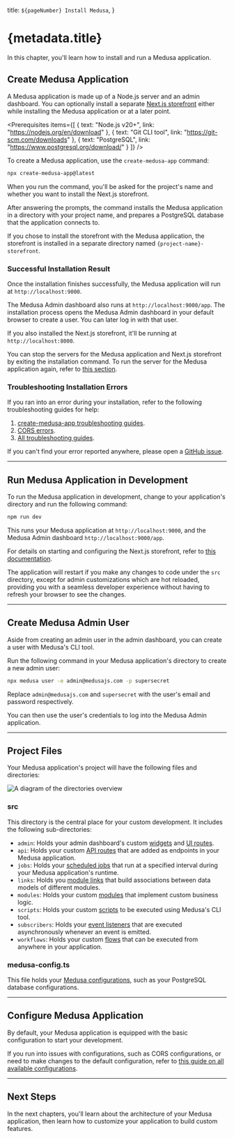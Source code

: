 
  title: `${pageNumber} Install Medusa`,
}

# {metadata.title}

In this chapter, you'll learn how to install and run a Medusa application.

## Create Medusa Application

A Medusa application is made up of a Node.js server and an admin dashboard. You can optionally install a separate [Next.js storefront](../storefront-development/nextjs-starter/page.mdx) either while installing the Medusa application or at a later point.

<Prerequisites items={[
  {
    text: "Node.js v20+",
    link: "https://nodejs.org/en/download"
  },
  {
    text: "Git CLI tool",
    link: "https://git-scm.com/downloads"
  },
  {
    text: "PostgreSQL",
    link: "https://www.postgresql.org/download/"
  }
]} />

To create a Medusa application, use the `create-medusa-app` command:

```bash
npx create-medusa-app@latest
```

When you run the command, you'll be asked for the project's name and whether you want to install the Next.js storefront.

After answering the prompts, the command installs the Medusa application in a directory with your project name, and prepares a PostgreSQL database that the application connects to.

If you chose to install the storefront with the Medusa application, the storefront is installed in a separate directory named `{project-name}-storefront`.

### Successful Installation Result

Once the installation finishes successfully, the Medusa application will run at `http://localhost:9000`.

The Medusa Admin dashboard also runs at `http://localhost:9000/app`. The installation process opens the Medusa Admin dashboard in your default browser to create a user. You can later log in with that user.

If you also installed the Next.js storefront, it'll be running at `http://localhost:8000`.

You can stop the servers for the Medusa application and Next.js storefront by exiting the installation command. To run the server for the Medusa application again, refer to [this section](#run-medusa-application-in-development).

### Troubleshooting Installation Errors

If you ran into an error during your installation, refer to the following troubleshooting guides for help:

1. [create-medusa-app troubleshooting guides](!resources!/troubleshooting/create-medusa-app-errors).
2. [CORS errors](!resources!/troubleshooting/cors-errors).
3. [All troubleshooting guides](!resources!/troubleshooting).

If you can't find your error reported anywhere, please open a [GitHub issue](https://github.com/medusajs/medusa/issues/new/choose).

<Feedback
  question="Did you install Medusa successfully?"
  negativeQuestion="What errors or issues did you run into?"
  showDottedSeparator={false}
  positiveBtn="Yes"
  negativeBtn="No"
/>

---

## Run Medusa Application in Development

To run the Medusa application in development, change to your application's directory and run the following command:

```bash npm2yarn
npm run dev
```

This runs your Medusa application at `http://localhost:9000`, and the Medusa Admin dashboard `http://localhost:9000/app`.

<Note title="Tip">

For details on starting and configuring the Next.js storefront, refer to [this documentation](../storefront-development/nextjs-starter/page.mdx).

</Note>

The application will restart if you make any changes to code under the `src` directory, except for admin customizations which are hot reloaded, providing you with a seamless developer experience without having to refresh your browser to see the changes.

---

## Create Medusa Admin User

Aside from creating an admin user in the admin dashboard, you can create a user with Medusa's CLI tool.

Run the following command in your Medusa application's directory to create a new admin user:

```bash
npx medusa user -e admin@medusajs.com -p supersecret
```

Replace `admin@medusajs.com` and `supersecret` with the user's email and password respectively.

You can then use the user's credentials to log into the Medusa Admin application.

---

## Project Files

Your Medusa application's project will have the following files and directories:

![A diagram of the directories overview](https://res.cloudinary.com/dza7lstvk/image/upload/v1732803813/Medusa%20Book/medusa-dir-overview_v7ks0j.jpg)

### src

This directory is the central place for your custom development. It includes the following sub-directories:

- `admin`: Holds your admin dashboard's custom [widgets](../fundamentals/admin/widgets/page.mdx) and [UI routes](../fundamentals/admin/ui-routes/page.mdx).
- `api`: Holds your custom [API routes](../fundamentals/api-routes/page.mdx) that are added as endpoints in your Medusa application.
- `jobs`: Holds your [scheduled jobs](../fundamentals/scheduled-jobs/page.mdx) that run at a specified interval during your Medusa application's runtime.
- `links`: Holds you [module links](../fundamentals/module-links/page.mdx) that build associations between data models of different modules.
- `modules`: Holds your custom [modules](../fundamentals/modules/page.mdx) that implement custom business logic.
- `scripts`: Holds your custom [scripts](../fundamentals/custom-cli-scripts/page.mdx) to be executed using Medusa's CLI tool.
- `subscribers`: Holds your [event listeners](../fundamentals/events-and-subscribers/page.mdx) that are executed asynchronously whenever an event is emitted.
- `workflows`: Holds your custom [flows](../fundamentals/workflows/page.mdx) that can be executed from anywhere in your application.

### medusa-config.ts

This file holds your [Medusa configurations](!resources!/references/medusa-config), such as your PostgreSQL database configurations.


---

## Configure Medusa Application

By default, your Medusa application is equipped with the basic configuration to start your development.

If you run into issues with configurations, such as CORS configurations, or need to make changes to the default configuration, refer to [this guide on all available configurations](!resources!/references/medusa-config).

---

## Next Steps

In the next chapters, you'll learn about the architecture of your Medusa application, then learn how to customize your application to build custom features.
